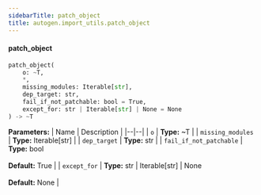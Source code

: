```yaml
---
sidebarTitle: patch_object
title: autogen.import_utils.patch_object
---
```


<code class="doc-symbol doc-symbol-heading doc-symbol-function"></code>
#### patch_object

```python
patch_object(
    o: ~T,
    *,
    missing_modules: Iterable[str],
    dep_target: str,
    fail_if_not_patchable: bool = True,
    except_for: str | Iterable[str] | None = None
) -> ~T
```

    

<b>Parameters:</b>
| Name | Description |
|--|--|
| `o` | **Type:** ~T |
| `missing_modules` | **Type:** Iterable[str] |
| `dep_target` | **Type:** str |
| `fail_if_not_patchable` | **Type:** bool<br/><br/>**Default:** True |
| `except_for` | **Type:** str \| Iterable[str] \| None<br/><br/>**Default:** None |

<br />